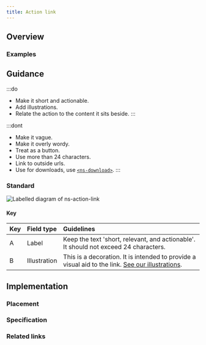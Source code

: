 ```yaml
---
title: Action link
---
```




## Overview

<CompDetails name={componentName} />

### Examples

<Tabs>
  <TabItem label="Standard">
    <ExampleViewer type="standard" />
  </TabItem>
  <TabItem label="Stacked">
    <ExampleViewer type="stacked" />
  </TabItem>
</Tabs>

## Guidance

:::do
- Make it short and actionable.
- Add illustrations.
- Relate the action to the content it sits beside.
:::

:::dont
- Make it vague.
- Make it overly wordy.
- Treat as a button.
- Use more than 24 characters.
- Link to outside urls.
- Use for downloads, use [`<ns-download>`](./ns-download).
:::

### Standard

![Labelled diagram of ns-action-link](@assets/components/ns-action-link/guidance.webp)

#### Key

| Key | Field type | Guidelines |
| :--- | :--- | :--- |
| <span class="marker">A</span> | Label | Keep the text 'short, relevant, and actionable'. It should not exceed 24 characters. |
| <span class="marker">B</span> | Illustration | This is a decoration. It is intended to provide a visual aid to the link. [See our illustrations](../guidelines/assets/#illustrations). |

## Implementation

### Placement

<Placement name={componentName} />

### Specification

<Specification name={componentName} />

### Related links

<RelatedLinks name={componentName} />

